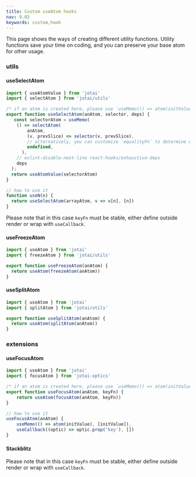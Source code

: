 ```yaml
---
title: Custom useAtom hooks
nav: 9.02
keywords: custom,hook
---
```


This page shows the ways of creating different utility functions. Utility functions save your time on coding, and you can preserve your base atom for other usage.

### utils

#### useSelectAtom

```js
import { useAtomValue } from 'jotai'
import { selectAtom } from 'jotai/utils'

/* if an atom is created here, please use `useMemo(() => atom(initValue), [initValue])` instead. */
export function useSelectAtom(anAtom, selector, deps) {
   const selectorAtom = useMemo(
    () => selectAtom(
        anAtom,
        (v, prevSlice) => selector(v, prevSlice),
        // alternatively, you can customize `equalityFn` to determine when it will rerender
        undefined,
      ),
    // eslint-disable-next-line react-hooks/exhaustive-deps
    deps
  );
  return useAtomValue(selectorAtom)
}

// how to use it
function useN(n) {
  return useSelectAtom(arrayAtom, v => v[n], [n])
}
```

Please note that in this case `keyFn` must be stable, either define outside render or wrap with `useCallback`.

#### useFreezeAtom

```js
import { useAtom } from 'jotai'
import { freezeAtom } from 'jotai/utils'

export function useFreezeAtom(anAtom) {
  return useAtom(freezeAtom(anAtom))
}
```

#### useSplitAtom

```js
import { useAtom } from 'jotai'
import { splitAtom } from 'jotai/utils'

export function useSplitAtom(anAtom) {
  return useAtom(splitAtom(anAtom))
}
```

### extensions

#### useFocusAtom

```js
import { useAtom } from 'jotai'
import { focusAtom } from 'jotai-optics'

/* if an atom is created here, please use `useMemo(() => atom(initValue), [initValue])` instead. */
export function useFocusAtom(anAtom, keyFn) {
    return useAtom(focusAtom(anAtom, keyFn))
}

// how to use it
useFocusAtom(anAtom) {
    useMemo(() => atom(initValue), [initValue]),
    useCallback((optic) => optic.prop('key'), [])
}
```

#### Stackblitz

<Stackblitz id="vitejs-vite-ge1mah" file="src%2FApp.tsx" />

Please note that in this case `keyFn` must be stable, either define outside render or wrap with `useCallback`.
